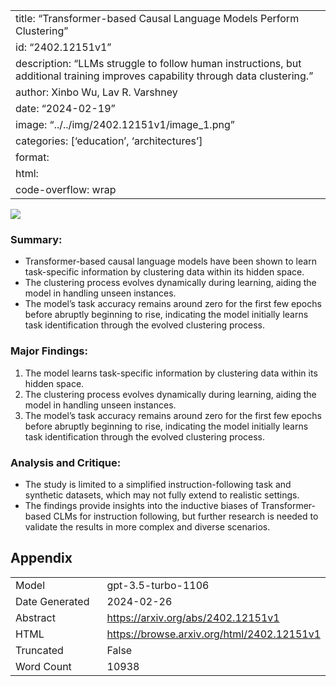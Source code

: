 
---
title: "Transformer-based Causal Language Models Perform Clustering"
id: "2402.12151v1"
description: "LLMs struggle to follow human instructions, but additional training improves capability through data clustering."
author: Xinbo Wu, Lav R. Varshney
date: "2024-02-19"
image: "../../img/2402.12151v1/image_1.png"
categories: ['education', 'architectures']
format:
  html:
    code-overflow: wrap
---

![](../../img/2402.12151v1/image_1.png)

### **Summary:**
- Transformer-based causal language models have been shown to learn task-specific information by clustering data within its hidden space.
- The clustering process evolves dynamically during learning, aiding the model in handling unseen instances.
- The model's task accuracy remains around zero for the first few epochs before abruptly beginning to rise, indicating the model initially learns task identification through the evolved clustering process.

### Major Findings:
1. The model learns task-specific information by clustering data within its hidden space.
2. The clustering process evolves dynamically during learning, aiding the model in handling unseen instances.
3. The model's task accuracy remains around zero for the first few epochs before abruptly beginning to rise, indicating the model initially learns task identification through the evolved clustering process.

### Analysis and Critique:
- The study is limited to a simplified instruction-following task and synthetic datasets, which may not fully extend to realistic settings.
- The findings provide insights into the inductive biases of Transformer-based CLMs for instruction following, but further research is needed to validate the results in more complex and diverse scenarios.

## Appendix

|          |          |
|----------|----------|
| Model     | gpt-3.5-turbo-1106       |
| Date Generated     | 2024-02-26       |
| Abstract | [https://arxiv.org/abs/2402.12151v1](https://arxiv.org/abs/2402.12151v1)        |
| HTML     | [https://browse.arxiv.org/html/2402.12151v1](https://browse.arxiv.org/html/2402.12151v1)       |
| Truncated       | False       |
| Word Count       | 10938       |